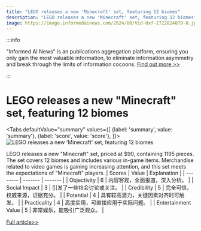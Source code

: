 ```yaml
---
title: "LEGO releases a new 'Minecraft' set, featuring 12 biomes"
description: "LEGO releases a new 'Minecraft' set, featuring 12 biomes"
image: https://image.informedainews.com/2024/08/Vid-0xf-1722824079-0.jpg
---
```



:::info

"Informed AI News" is an publications aggregation platform, ensuring you only gain the most valuable information, to eliminate information asymmetry and break through the limits of information cocoons.  [Find out more >>](/)

:::

# LEGO releases a new "Minecraft" set, featuring 12 biomes


<Tabs
	defaultValue="summary"
	values={[
	{label: 'summary', value: 'summary'},
	{label: 'score', value: 'score'},
]}>
<TabItem value="summary">
<img
  src="https://image.informedainews.com/2024/08/Vid-0xf-1722824079-0.jpg"
  alt="LEGO releases a new 'Minecraft' set, featuring 12 biomes"
/>



LEGO releases a new "Minecraft" set, priced at $90, containing 1195 pieces. The set covers 12 biomes and includes various in-game items. Merchandise related to video games is gaining increasing attention, and this set meets the expectations of "Minecraft" players.
</TabItem>
<TabItem value="score">
	| Scores     | Value   | Explanation |
	| -------- | ------- | ------- |
	| Objectivity  | 6    | 内容客观，全面报道，深入分析。    |
	| Social Impact | 3     | 引发了一些社会讨论或关注。    |
	| Credibility    | 5    | 完全可信，权威来源，证据充分。    |
	| Potential    | 4    | 具有较高潜力，关键因素对齐时可触发。    |
	| Practicality    | 4    | 高度实用，可直接应用于实际问题。    |
	| Entertainment Value    | 5    | 非常娱乐，能吸引广泛观众。    |
</TabItem>
</Tabs>

[Full article>>](https://www.cnbeta.com.tw/articles/game/1440923.htm)
